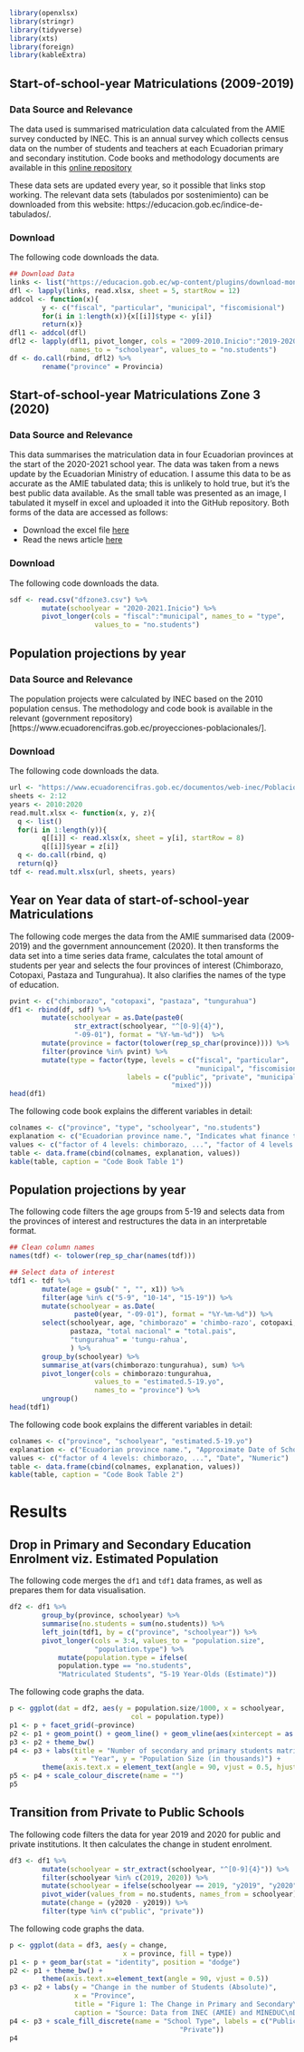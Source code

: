 ```r
library(openxlsx)
library(stringr)
library(tidyverse)
library(xts)
library(foreign)
library(kableExtra)
```
## Start-of-school-year Matriculations (2009-2019)
### Data Source and Relevance
The data used is summarised matriculation data calculated from the AMIE survey conducted by INEC. This is an annual survey which collects census data on the number of students and teachers at each Ecuadorian primary and secondary institution. Code books and methodology documents are available in this [online repository](https://educacion.gob.ec/amie/)

These data sets are updated every year, so it possible that links stop working. The relevant data sets (tabulados por sostenimiento) can be downloaded from this website: https://educacion.gob.ec/indice-de-tabulados/.

### Download
The following code downloads the data. 
```r
## Download Data
links <- list("https://educacion.gob.ec/wp-content/plugins/download-monitor/download.php?id=15555", "https://educacion.gob.ec/wp-content/plugins/download-monitor/download.php?id=15556", "https://educacion.gob.ec/wp-content/plugins/download-monitor/download.php?id=15557", "https://educacion.gob.ec/wp-content/plugins/download-monitor/download.php?id=15558")
dfl <- lapply(links, read.xlsx, sheet = 5, startRow = 12)
addcol <- function(x){
        y <- c("fiscal", "particular", "municipal", "fiscomisional")
        for(i in 1:length(x)){x[[i]]$type <- y[i]}
        return(x)}
dfl1 <- addcol(dfl)
dfl2 <- lapply(dfl1, pivot_longer, cols = "2009-2010.Inicio":"2019-2020.Inicio",
               names_to = "schoolyear", values_to = "no.students")
df <- do.call(rbind, dfl2) %>%
        rename("province" = Provincia)
```

## Start-of-school-year Matriculations Zone 3 (2020)
### Data Source and Relevance
This data summarises the matriculation data in four Ecuadorian provinces at the start of the 2020-2021 school year. The data was taken from a news update by the Ecuadorian Ministry of education. I assume this data to be as accurate as the AMIE tabulated data; this is unlikely to hold true, but it's the best public data available. As the small table was presented as an image, I tabulated it myself in excel and uploaded it into the GitHub repository. Both forms of the data are accessed as follows:  

* Download the excel file [here](https://github.com/MaxAantjes/Exp-Analysis-Dropout-EDU-EC-COVID19/blob/master/dfzone3.csv)  
* Read the news article [here](https://educacion.gob.ec/374-908-estudiantes-inician-un-nuevo-ano-lectivo-en-la-zona-3/)  

### Download
The following code downloads the data. 
```r
sdf <- read.csv("dfzone3.csv") %>%
        mutate(schoolyear = "2020-2021.Inicio") %>%
        pivot_longer(cols = "fiscal":"municipal", names_to = "type",
                     values_to = "no.students")
```

## Population projections by year
### Data Source and Relevance
The population projects were calculated by INEC based on the 2010 population census. The methodology and code book is available in the relevant (government repository)[https://www.ecuadorencifras.gob.ec/proyecciones-poblacionales/].

### Download
The following code downloads the data.
```r
url <- "https://www.ecuadorencifras.gob.ec/documentos/web-inec/Poblacion_y_Demografia/Proyecciones_Poblacionales/PROYECCION_POR_EDADES_PROVINCIAS_2010-2020_Y_NACIONAL_2010-2020.xlsx"
sheets <- 2:12
years <- 2010:2020
read.mult.xlsx <- function(x, y, z){
  q <- list()
  for(i in 1:length(y)){
        q[[i]] <- read.xlsx(x, sheet = y[i], startRow = 8)
        q[[i]]$year = z[i]}
  q <- do.call(rbind, q)
  return(q)}
tdf <- read.mult.xlsx(url, sheets, years)
```
## Year on Year data of start-of-school-year Matriculations
The following code merges the data from the AMIE summarised data (2009-2019) and the government announcement (2020). It then transforms the data set into a time series data frame, calculates the total amount of students per year and selects the four provinces of interest (Chimborazo, Cotopaxi, Pastaza and Tungurahua). It also clarifies the names of the type of education.  
```r
pvint <- c("chimborazo", "cotopaxi", "pastaza", "tungurahua")
df1 <- rbind(df, sdf) %>%
        mutate(schoolyear = as.Date(paste0(
                str_extract(schoolyear, "^[0-9]{4}"), 
                "-09-01"), format = "%Y-%m-%d"))  %>%
        mutate(province = factor(tolower(rep_sp_char(province)))) %>%
        filter(province %in% pvint) %>%
        mutate(type = factor(type, levels = c("fiscal", "particular",
                                              "municipal", "fiscomisional"),
                             labels = c("public", "private", "municipal",
                                        "mixed")))
head(df1)
```
The following code book explains the different variables in detail:
```r
colnames <- c("province", "type", "schoolyear", "no.students")
explanation <- c("Ecuadorian province name.", "Indicates what finance type the group of education institutions belongs to.", "Approximate Date of School Year Start", "Number of students enrolled at the start of the school year")
values <- c("factor of 4 levels: chimborazo, ...", "factor of 4 levels: public, ...", "Date", "Numeric")
table <- data.frame(cbind(colnames, explanation, values))
kable(table, caption = "Code Book Table 1")
```

## Population projections by year
The following code filters the age groups from 5-19 and selects data from the provinces of interest and restructures the data in an interpretable format.

```r
## Clean column names
names(tdf) <- tolower(rep_sp_char(names(tdf)))

## Select data of interest
tdf1 <- tdf %>%
        mutate(age = gsub(" ", "", x1)) %>%
        filter(age %in% c("5-9", "10-14", "15-19")) %>%
        mutate(schoolyear = as.Date(
                paste0(year, "-09-01"), format = "%Y-%m-%d")) %>%
        select(schoolyear, age, "chimborazo" = 'chimbo-razo', cotopaxi, 
               pastaza, "total nacional" = "total.pais",
               "tungurahua" = 'tungu-rahua', 
               ) %>%
        group_by(schoolyear) %>%
        summarise_at(vars(chimborazo:tungurahua), sum) %>%
        pivot_longer(cols = chimborazo:tungurahua, 
                     values_to = "estimated.5-19.yo", 
                     names_to = "province") %>%
        ungroup()
head(tdf1)
```
The following code book explains the different variables in detail:
```r
colnames <- c("province", "schoolyear", "estimated.5-19.yo")
explanation <- c("Ecuadorian province name.", "Approximate Date of School Year Start. This is only used to merge the data at a later stage. The population estimates themselves pertain to the whole year", "Extimated population of 5-19 year-olds based on 2010 population projections")
values <- c("factor of 4 levels: chimborazo, ...", "Date", "Numeric")
table <- data.frame(cbind(colnames, explanation, values))
kable(table, caption = "Code Book Table 2")
```



# Results
## Drop in Primary and Secondary Education Enrolment viz. Estimated Population
The following code merges the ```df1``` and ```tdf1``` data frames, as well as prepares them for data visualisation.
```r
df2 <- df1 %>%
        group_by(province, schoolyear) %>%
        summarise(no.students = sum(no.students)) %>%
        left_join(tdf1, by = c("province", "schoolyear")) %>%
        pivot_longer(cols = 3:4, values_to = "population.size",
                     "population.type") %>%
            mutate(population.type = ifelse(
            population.type == "no.students", 
            "Matriculated Students", "5-19 Year-Olds (Estimate)")) 
```
The following code graphs the data.
```r
p <- ggplot(dat = df2, aes(y = population.size/1000, x = schoolyear,
                              col = population.type))
p1 <- p + facet_grid(~province)
p2 <- p1 + geom_point() + geom_line() + geom_vline(aes(xintercept = as.Date("13-03-2020", format = "%d-%m-%Y"), col = "Start School Lockdown"))
p3 <- p2 + theme_bw()
p4 <- p3 + labs(title = "Number of secondary and primary students matriculated\nat the start of school year vs. estimated population\naged 5-19 years old",
                x = "Year", y = "Population Size (in thousands)") +
        theme(axis.text.x = element_text(angle = 90, vjust = 0.5, hjust=1))
p5 <- p4 + scale_colour_discrete(name = "")
p5
```
## Transition from Private to Public Schools

The following code filters the data for year 2019 and 2020 for public and private institutions. It then calculates the change in student enrolment.
```r
df3 <- df1 %>%
        mutate(schoolyear = str_extract(schoolyear, "^[0-9]{4}")) %>%
        filter(schoolyear %in% c(2019, 2020)) %>%
        mutate(schoolyear = ifelse(schoolyear == 2019, "y2019", "y2020")) %>%
        pivot_wider(values_from = no.students, names_from = schoolyear) %>%
        mutate(change = (y2020 - y2019)) %>%
        filter(type %in% c("public", "private"))
```

The following code graphs the data. 
```r
p <- ggplot(data = df3, aes(y = change, 
                            x = province, fill = type))
p1 <- p + geom_bar(stat = "identity", position = "dodge")
p2 <- p1 + theme_bw() +
        theme(axis.text.x=element_text(angle = 90, vjust = 0.5))
p3 <- p2 + labs(y = "Change in the number of Students (Absolute)",
                x = "Province",
                title = "Figure 1: The Change in Primary and Secondary\nEducation Enrolment between 2019 and 2020 in Zone 3",
                caption = "Source: Data from INEC (AMIE) and MINEDUC\nData Summary by author (Max Aantjes)")
p4 <- p3 + scale_fill_discrete(name = "School Type", labels = c("Public",
                                          "Private"))
p4
```